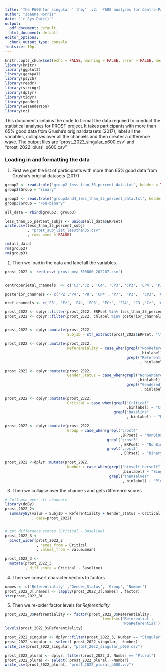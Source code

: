 ```yaml
---
title: 'The P600 for singular ''they'' v2:  P600 analyses for Centro-Parietal Electrode Sites'
author: "Joanna Morris"
date: "`r Sys.Date()`"
output:
  pdf_document: default
  html_document: default
editor_options:
  chunk_output_type: console
fontsize: 10pt
---
```


```r
knitr::opts_chunk$set(echo = FALSE, warning = FALSE, error = FALSE, message = FALSE, fig.dim = c(4, 3))
library(knitr)
library(ggplot2)
library(ggrepel)
library(psych)
library(readr)
library(stringr)
library(dplyr)
library(tidyr)
library(pander)
library(wesanderson)
library(ez)

```


This document contains the code to format the data required to conduct the statistical analyses for PROST project. It takes participants with more than 65% good data from Grusha's original datasets (2017), label all the variables, collapses over all the channels  and then creates a difference wave. The output files  are "prost_2022_singular_p600.csv" and "prost_2022_plural_p600.csv" 


### Loading in and formatting the data

(1) First we get the list of participants with more than 65% good data from Grusha's original datasets (2017)

```r
group2 <- read.table('group2_less_than_35_percent_data.txt', header = TRUE)
group2$Group = "Binary"

group3 <- read.table('group3and4_less_than_35_percent_data.txt', header = TRUE)
group3$Group = "Non-binary"

all_data = rbind(group2, group3)

less_than_35_percent_subjs <- unique(all_data$ERPset)
write.csv(less_than_35_percent_subjs
          , "prost_subjlist_lessthan35.csv"
          , row.names = FALSE)

rm(all_data)
rm(group2)
rm(group3)

```

(1) Then we load in the data and label all the variables. 

```r

prost_2022 <- read_csv('prost_mea_500800_202207.csv')


centroparietal_channels  <- c('C3','Cz', 'C4', 'CP3', 'CPz', 'CP4', 'P3',  'Pz',  'P4')

posterior_channels <- c('PZ','P4', 'P8', 'CP4', 'P7',  'P3',  'CP3', 'CPZ', 'TP7', 'TP8')

nref_channels <- c('F3', 'Fz', 'F4', 'FC3', 'FCz', 'FC4', 'C3','Cz', 'C4', 'CP3', 'CPz', 'CP4', 'P3',  'Pz',  'P4')

prost_2022 <- dplyr::filter(prost_2022, ERPset %in% less_than_35_percent_subjs)
prost_2022 <- dplyr::filter(prost_2022, chlabel %in% posterior_channels )


prost_2022 <- dplyr::mutate(prost_2022,
                            SubjID = str_extract(prost_2022$ERPset, "\\d{3}"))

prost_2022 <- dplyr::mutate(prost_2022, 
                            Referentiality = case_when(grepl("NonReferential"
                                                             ,binlabel) ~ "NonReferential", 
                                                       grepl("Referential"
                                                             , binlabel) ~ "Referential"))

prost_2022 <- dplyr::mutate(prost_2022, 
                            Gender_Status = case_when(grepl("NonGendered"
                                                            ,binlabel) ~ "NonGendered", 
                                                       grepl("Gendered"
                                                             , binlabel) ~ "Gendered"))

prost_2022 <- dplyr::mutate(prost_2022, 
                            Critical = case_when(grepl("Critical"
                                                       ,binlabel) ~ "Critical",
                                                 grepl("Baseline"
                                                       , binlabel) ~ "Baseline"))

prost_2022 <- dplyr::mutate(prost_2022, 
                            Group = case_when(grepl("prost4"
                                                    ,ERPset) ~ "NonBinary",
                                              grepl("prost3"
                                                    , ERPset) ~ "NonBinary",
                                              grepl("prost2"
                                                    , ERPset) ~ "Binary"))

prost_2022 <-dplyr::mutate(prost_2022, 
                            Number = case_when(grepl("himself_herself"
                                                     ,binlabel) ~ "Singular",
                                               grepl("themselves"
                                                     , binlabel) ~ "Plural"))

```


(3) Then we collapse over the channels and gets difference scores

```r
# Collapse over all channels
library(doBy)
prost_2022_2<- 
  summaryBy(value ~ SubjID + Referentiality + Gender_Status + Critical + Group + Number
            , data=prost_2022)


# get difference scores (Critical - Baseline)
prost_2022_3 <- 
  pivot_wider(prost_2022_2
              , names_from = Critical
              , values_from = value.mean)

prost_2022_3 <- 
  mutate(prost_2022_3
         , diff_score = Critical - Baseline)
```


(4) Then we convert character vectors to factors

```r
names <- c('Referentiality' ,'Gender_Status', 'Group', 'Number')
prost_2022_3[,names] <- lapply(prost_2022_3[,names] , factor)
str(prost_2022_3)
```

(5) Then we re-order factor levels for *Referentiality*

```r
prost_2022_3$Referentiality <- factor(prost_2022_3$Referentiality, 
                                            levels=c('Referential',
                                                     'NonReferential'))
levels(prost_2022_3$Referentiality)
```


```r
prost_2022_singular <- dplyr::filter(prost_2022_3, Number == "Singular") 
prost_2022_singular <- select( prost_2022_singular, -Number)
write_csv(prost_2022_singular, "prost_2022_singular_p600.csv")

prost_2022_plural <- dplyr::filter(prost_2022_3, Number == "Plural")
prost_2022_plural <- select( prost_2022_plural, -Number)
write_csv(prost_2022_plural, "prost_2022_plural_p600.csv")

```



